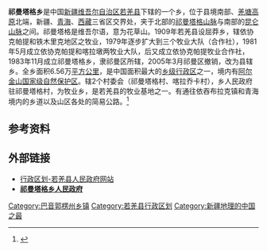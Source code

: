 {{中国乡级行政区
| 行政区全称 = 祁曼塔格乡
| 景观照片文件名 =
| 景观照片描述 =
| 汉语拼音 =
| 通用拼音 =
| 注音符號 =
| 其它标音类型1 =
| 其它标音1 =
| 其它标音类型2 =
| 其它标音2 =
| 其它语言类型1 =
| 其它语言地名1 =
| 其它语言类型2 =
| 其它语言地名2 =
| 上级行政区 = [[新疆维吾尔自治区|新疆维吾尔自治区]][[若羌县|若羌县]]
| 行政区类别 = [[乡|乡]]
| 行政区划代码 = 652824204
| 地理坐标 = {{坐标|37.305|90.343|display=inline,title|scale:300000_region:CN}}
| 总面积 = 65600[[平方公里|平方公里]]
| 户籍人口 = {{来源请求|67人|time=2021-12-29}}
| 户籍人口年份 =
| 常住人口 =
| 常住人口年份 =
| 人口密度 =
| 行政区划 = 2个[[行政村|行政村]]
| 官方网站 =
| 政府驻地 = [[祁曼塔格村|祁曼塔格村]]
| 邮政编码 =
| 毗邻行政区 = 东：[[青海|青海]][[格尔木市|格尔木市]]；南：[[青海|青海]][[可可西里|可可西里保护区]]、[[西藏|西藏]][[双湖特别区|双湖特别区]]；西：[[且末县|且末县]]；北：[[铁木里克乡|铁木里克乡]]
| 位置图文件名 =
| 位置图描述 =
}}'''祁曼塔格乡'''是中国[[新疆维吾尔自治区|新疆维吾尔自治区]][[若羌县|若羌县]]下辖的一个乡，位于县境南部、[[羌塘高原|羌塘高原]]北端，新疆、[[青海|青海]]、[[西藏|西藏]]三省区交界处，夹于北部的[[祁曼塔格山脉|祁曼塔格山脉]]与南部的[[昆仑山脉|昆仑山脉]]之间。祁曼塔格是维吾尔语，意为花草山。1909年若羌县设屈莽乡，辖依协克帕提和铁木里克地区之牧业，1979年逐步扩大到三个牧业大队（合作社），1981年5月成立依协克帕提和喀拉墩两牧业大队，后又成立依协克帕提牧业合作社，1983年11月成立祁曼塔格乡，隶祁曼区所辖，2005年3月祁曼区撤销，改为县辖乡。全乡面积6.56万[[平方公里|平方公里]]，是中国面积最大的[[乡级行政区|乡级行政区]]之一，境内有[[阿尔金山国家级自然保护区|阿尔金山国家级自然保护区]]。辖2个村委会（祁曼塔格村、喀拉乔卡村），乡人民政府驻祁曼塔格村，为牧业乡，是若羌县的牧业基地之一。有通往依吞布拉克镇和青海境内的乡道以及山区各处的简易公路。<ref>{{Cite web|url=http://www.loulan.gov.cn//Item/3371.aspx|title=行政区划-若羌县人民政府网站|accessdate=2018-05-31|work=www.loulan.gov.cn}}</ref>

== 参考资料 ==
{{Reflist}}

== 外部链接 ==

* [http://www.loulan.gov.cn//Item/3371.aspx 行政区划-若羌县人民政府网站]
* '''[http://www.loulan.gov.cn//Item/46825.aspx 祁曼塔格乡人民政府] {{Wayback|url=http://www.loulan.gov.cn//Item/46825.aspx |date=20181001215255 }}'''

{{若羌县行政区划}}
{{新疆行政区划小作品}}

[[Category:巴音郭楞州乡镇|Category:巴音郭楞州乡镇]]
[[Category:若羌县行政区划|Category:若羌县行政区划]]
[[Category:新疆地理的中国之最|Category:新疆地理的中国之最]]
